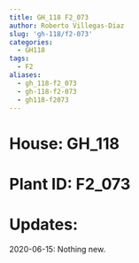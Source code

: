 ```yaml
---
title: GH_118 F2_073
author: Roberto Villegas-Diaz
slug: 'gh-118/f2-073'
categories:
  - GH118
tags:
  - F2
aliases:
  - gh_118-f2_073
  - gh-118-f2-073
  - gh118-f2073
---
```


# **House**: GH_118
# **Plant ID**: F2_073
# **Updates**: 
2020-06-15: Nothing new.
